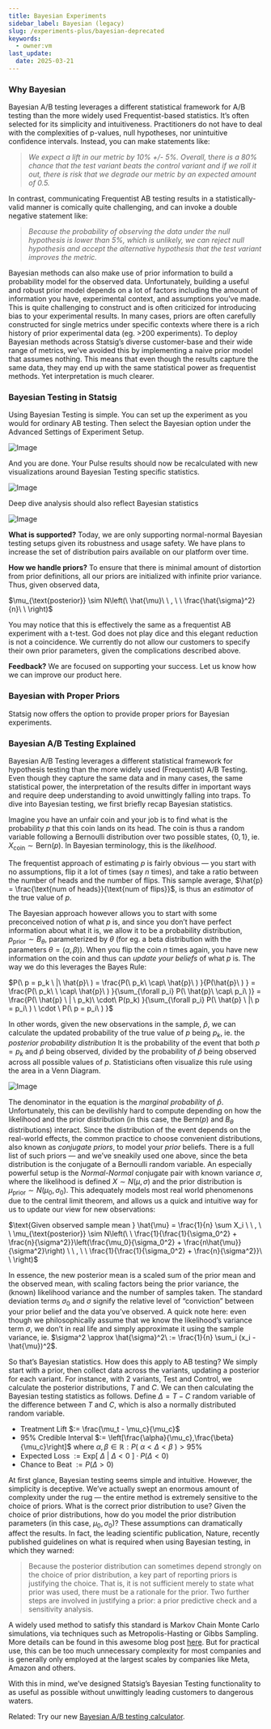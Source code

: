 ```yaml
---
title: Bayesian Experiments
sidebar_label: Bayesian (legacy)
slug: /experiments-plus/bayesian-deprecated
keywords:
  - owner:vm
last_update:
  date: 2025-03-21
---
```


### Why Bayesian

Bayesian A/B testing leverages a different statistical framework for A/B testing than the more widely used Frequentist-based statistics. It’s often selected for its simplicity and intuitiveness. Practitioners do not have to deal with the complexities of p-values, null hypotheses, nor unintuitive confidence intervals. Instead, you can make statements like:

> _We expect a lift in our metric by 10% +/- 5%. Overall,_ t*here is a 80% chance that the test variant beats the control variant and if we roll it out, there is risk that we degrade our metric by an expected amount of 0.5.*

In contrast, communicating Frequentist AB testing results in a statistically-valid manner is comically quite challenging, and can invoke a double negative statement like:

> _Because the probability of observing the data under the null hypothesis is lower than 5%, which is unlikely, we can reject null hypothesis and accept the alternative hypothesis that the test variant improves the metric._

Bayesian methods can also make use of prior information to build a probability model for the observed data. Unfortunately, building a useful and robust prior model depends on a lot of factors including the amount of information you have, experimental context, and assumptions you’ve made. This is quite challenging to construct and is often criticized for introducing bias to your experimental results. In many cases, priors are often carefully constructed for single metrics under specific contexts where there is a rich history of prior experimental data (eg. >200 experiments). To deploy Bayesian methods across Statsig’s diverse customer-base and their wide range of metrics, we’ve avoided this by implementing a naive prior model that assumes nothing. This means that even though the results capture the same data, they may end up with the same statistical power as frequentist methods. Yet interpretation is much clearer.

### Bayesian Testing in Statsig

Using Bayesian Testing is simple. You can set up the experiment as you would for ordinary AB testing. Then select the Bayesian option under the Advanced Settings of Experiment Setup.

![Image](https://github.com/statsig-io/docs/assets/132317445/c9c01a57-fe13-47a9-b734-20d6e8d715a4)

And you are done. Your Pulse results should now be recalculated with new visualizations around Bayesian Testing specific statistics.

![Image](https://github.com/statsig-io/docs/assets/132317445/be912632-6200-4408-977c-92f48dfdd7bc)

Deep dive analysis should also reflect Bayesian statistics

![Image](https://github.com/statsig-io/docs/assets/132317445/c9214142-d11f-48c8-92a4-53581bbc498c)

**What is supported?** Today, we are only supporting normal-normal Bayesian testing setups given its robustness and usage safety. We have plans to increase the set of distribution pairs available on our platform over time.

**How we handle priors?** To ensure that there is minimal amount of distortion from prior definitions, all our priors are initialized with infinite prior variance. Thus, given observed data,

$\mu_{\text{posterior}} \sim N\left(\ \hat{\mu}\ \ , \ \ \frac{\hat{\sigma}^2}{n}\ \ \right)$

You may notice that this is effectively the same as a frequentist AB experiment with a t-test. God does not play dice and this elegant reduction is not a coincidence. We currently do not allow our customers to specify their own prior parameters, given the complications described above.

**Feedback?** We are focused on supporting your success. Let us know how we can improve our product here.

### Bayesian with Proper Priors

Statsig now offers the option to provide proper priors for Bayesian experiments.

### Bayesian A/B Testing Explained

Bayesian A/B Testing leverages a different statistical framework for hypothesis testing than the more widely used (Frequentist) A/B Testing. Even though they capture the same data and in many cases, the same statistical power, the interpretation of the results differ in important ways and require deep understanding to avoid unwittingly falling into traps. To dive into Bayesian testing, we first briefly recap Bayesian statistics.

Imagine you have an unfair coin and your job is to find what is the probability $p$ that this coin lands on its head. The coin is thus a random variable following a Bernoulli distribution over two possible states, $\{0,1\}$, ie. $X_{\text{coin}} \sim \text{Bern}(p)$. In Bayesian terminology, this is the _likelihood_.

The frequentist approach of estimating $p$ is fairly obvious — you start with no assumptions, flip it a lot of times (say $n$ times), and take a ratio between the number of heads and the number of flips. This sample average, $\hat{p} = \frac{\text{num of heads}}{\text{num of flips}}$, is thus an _estimator_ of the true value of $p$.

The Bayesian approach however allows you to start with some preconceived notion of what $p$ is, and since you don’t have perfect information about what it is, we allow it to be a probability distribution, $p_{\text{prior}} \sim B_\theta$, parameterized by $\theta$ (for eg. a beta distribution with the parameters $\theta = (\alpha, \beta)$). When you flip the coin $n$ times again, you have new information on the coin and thus can _update your beliefs_ of what $p$ is. The way we do this leverages the Bayes Rule:

$P(\ p = p_k \ |\ \hat{p}\ ) = \frac{P(\ p_k\ \cap\ \hat{p}\ ) }{P(\hat{p}\ ) } = \frac{P(\ p_k\  \ \cap\ \hat{p}\ ) }{\sum_{\forall p_i} P(\ \hat{p}\ \cap\ p_i\ )} = \frac{P(\ \hat{p} \ | \ p_k)\ \cdot\ P(p_k) }{\sum_{\forall p_i} P(\ \hat{p} \ |\ p = p_i\ ) \ \cdot \ P(\ p = p_i\ ) }$

In other words, given the new observations in the sample, $\hat{p}$, we can calculate the updated probability of the true value of $p$ being $p_k$, ie. the _posterior probability distribution_ It is the probability of the event that both $p=p_k$ and $\hat{p}$ being observed, divided by the probability of $\hat{p}$ being observed across all possible values of $p$. Statisticians often visualize this rule using the area in a Venn Diagram.

![Image](https://github.com/statsig-io/docs/assets/132317445/6e446d4b-d45f-4db8-9f8c-063c95d8e164)

The denominator in the equation is the _marginal probability_ of $\hat{p}$. Unfortunately, this can be devilishly hard to compute depending on how the likelihood and the prior distribution (in this case, the $\text{Bern}(p)$ and $B_\theta$ distributions) interact. Since the distribution of the event depends on the real-world effects, the common practice to choose convenient distributions, also known as _conjugate priors_, to model your _prior_ beliefs. There is a full list of such priors — and we’ve sneakily used one above, since the beta distribution is the conjugate of a Bernoulli random variable. An especially powerful setup is the _Normal-Normal_ conjugate pair with known variance $\sigma$, where the likelihood is defined $X \sim N(\mu, \sigma)$ and the prior distribution is $\mu_{\text{prior}} \sim N(\mu_0, \sigma_0)$. This adequately models most real world phenomenons due to the central limit theorem, and allows us a quick and intuitive way for us to update our view for new observations:

$\text{Given observed sample mean } \hat{\mu} = \frac{1}{n} \sum X_i \ \ , \ \ \mu_{\text{posterior}} \sim N\left(\ \ \frac{1}{\frac{1}{\sigma_0^2} + \frac{n}{\sigma^2}}\left(\frac{\mu_0}{\sigma_0^2} + \frac{n\hat{\mu}}{\sigma^2}\right) \ \ , \ \ \frac{1}{\frac{1}{\sigma_0^2} + \frac{n}{\sigma^2}}\ \ \right)$

In essence, the new posterior mean is a scaled sum of the prior mean and the observed mean, with scaling factors being the prior variance, the (known) likelihood variance and the number of samples taken. The standard deviation terms $\sigma_0$ and $\sigma$ signify the relative level of “conviction” between your prior belief and the data you’ve observed. A quick note here: even though we philosophically assume that we know the likelihood’s variance term $\sigma$, we don’t in real life and simply approximate it using the sample variance, ie. $\sigma^2 \approx \hat{\sigma}^2\ := \frac{1}{n} \sum_i (x_i - \hat{\mu})^2$.

So that’s Bayesian statistics. How does this apply to AB testing? We simply start with a prior, then collect data across the variants, updating a posterior for each variant. For instance, with 2 variants, Test and Control, we calculate the posterior distributions, $T$ and $C$. We can then calculating the Bayesian testing statistics as follows. Define $\Delta = T-C$ random variable of the difference between $T$ and $C$, which is also a normally distributed random variable.

- Treatment Lift $:= \frac{\mu_t - \mu_c}{\mu_c}$
- 95% Credible Interval $:= \left[\frac{\alpha}{\mu_c},\frac{\beta}{\mu_c}\right]$ where $\alpha, \beta \in \mathbb{R}: P(\ \alpha < \Delta < \beta\ ) >  95\%$
- Expected Loss $:= \text{Exp}[\ \Delta\ |\ \Delta < 0 \ ] \cdot P(\Delta < 0)$
- Chance to Beat $:= P(\Delta > 0)$

At first glance, Bayesian testing seems simple and intuitive. However, the simplicity is deceptive. We’ve actually swept an enormous amount of complexity under the rug — the entire method is extremely sensitive to the choice of priors. What is the correct prior distribution to use? Given the choice of prior distributions, how do you model the prior distribution parameters (in this case, $\mu_0, \sigma_0$)? These assumptions can dramatically affect the results. In fact, the leading scientific publication, Nature, recently published guidelines on what is required when using Bayesian testing, in which they warned:

> Because the posterior distribution can sometimes depend strongly on the choice of prior distribution, a key part of reporting priors is justifying the choice. That is, it is not sufficient merely to state what prior was used, there must be a rationale for the prior. Two further steps are involved in justifying a prior: a prior predictive check and a sensitivity analysis.

A widely used method to satisfy this standard is Markov Chain Monte Carlo simulations, via techniques such as Metropolis-Hasting or Gibbs Sampling. More details can be found in this awesome blog post [here](https://towardsdatascience.com/bayesian-inference-problem-mcmc-and-variational-inference-25a8aa9bce29). But for practical use, this can be too much unnecessary complexity for most companies and is generally only employed at the largest scales by companies like Meta, Amazon and others.

With this in mind, we’ve designed Statsig’s Bayesian Testing functionality to as useful as possible without unwittingly leading customers to dangerous waters.

Related: Try our new [Bayesian A/B testing calculator](https://www.statsig.com/bayesianCalculator).

